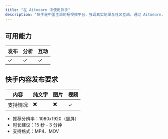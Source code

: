 ```yaml
---
title: "在 Aitoearn 中使用快手"
description: "快手是中国主流的短视频平台，强调真实记录与社区互动。通过 Aitoearn，您可以统一管理快手账号的内容创作、排期与分析。"
---
```

## 可用能力
| **发布** | **分析** | **互动** |
| ------------ | ------------ | -------- |
| ✓       | ✓       |     ✓     |



## 快手内容发布要求

| 内容 | 纯文字 | 图片 | 视频 |
| --- | --- | --- | --- |
| 支持情况 | ✖️ | ✖️ | ✓ |

- 推荐分辨率：1080x1920（竖屏）
- 时长建议：15 秒 - 3 分钟
- 支持格式：MP4、MOV


